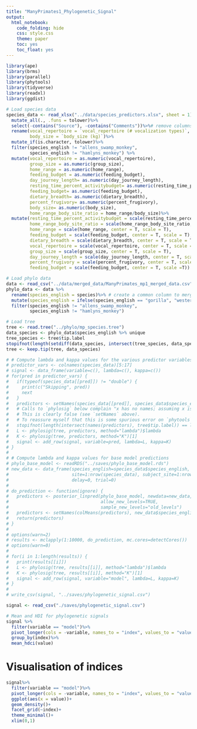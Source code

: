 ```yaml
---
title: "ManyPrimates1_Phylogenetic_Signal"
output:
  html_notebook:
    code_folding: hide
    css: style.css
    theme: paper
    toc: yes
    toc_float: yes
---
```


```r
library(ape)
library(brms)
library(parallel)
library(phytools)
library(tidyverse)
library(readxl)
library(ggdist)

# Load species data
species_data <- read_xlsx("../data/species_predictors.xlsx", sheet = 1)%>%
  mutate_all(., .funs = tolower)%>%
  select(-contains("Source"), -contains("Comments"))%>%# remove columns with sources and comments
  rename(vocal_repertoire = `vocal_repertoire (# vocalization types)`,
         body_size = `body_size (kg)`)%>%
  mutate_if(is.character, tolower)%>%
  filter(species_english != "allens_swamp_monkey",
         species_english != "hamlyns_monkey") %>%
  mutate(vocal_repertoire = as.numeric(vocal_repertoire),
         group_size = as.numeric(group_size),
         home_range = as.numeric(home_range),
         feeding_budget = as.numeric(feeding_budget),
         day_journey_length= as.numeric(day_journey_length),
         resting_time_percent_activitybudget= as.numeric(resting_time_percent_activitybudget),
         feeding_budget= as.numeric(feeding_budget),
         dietary_breadth= as.numeric(dietary_breadth),
         percent_frugivory= as.numeric(percent_frugivory),
         body_size= as.numeric(body_size),
         home_range_body_site_ratio = home_range/body_size)%>%
  mutate(resting_time_percent_activitybudget = scale(resting_time_percent_activitybudget, center = T, scale = T),
         home_range_body_site_ratio = scale(home_range_body_site_ratio, center = T, scale = T),
         home_range = scale(home_range, center = T, scale = T),
         feeding_budget = scale(feeding_budget, center = T, scale = T),
         dietary_breadth = scale(dietary_breadth, center = T, scale = T),
         vocal_repertoire = scale(vocal_repertoire, center = T, scale = T),
         group_size = scale(group_size, center = T, scale = T),
         day_journey_length = scale(day_journey_length, center = T, scale = T),
         percent_frugivory = scale(percent_frugivory, center = T, scale = T),
         feeding_budget = scale(feeding_budget, center = T, scale =T))

# Load phylo data
data <- read_csv("../data/merged_data/ManyPrimates_mp1_merged_data.csv")
phylo_data <- data %>%
  rename(species_english = species)%>% # create a common column to merge by
  mutate(species_english = ifelse(species_english == "gorilla", "western_gorilla",species_english))%>%
  filter(species_english != "allens_swamp_monkey",
         species_english != "hamlyns_monkey")

# Load tree
tree <- read.tree("../phylo/mp_species.tree")
data_species <- phylo_data$species_english %>% unique
tree_species <- tree$tip.label
stopifnot(length(setdiff(data_species, intersect(tree_species, data_species))) == 0)
tree <- keep.tip(tree, data_species)

# # Compute lambda and kappa values for the various predictor variables
# predictor_vars <- colnames(species_data)[5:17]
# signal <- data_frame(variable=c(), lambda=c(), kappa=c())
# for(pred in predictor_vars) {
#   if(typeof(species_data[[pred]]) != "double") {
#     print(c("Skipping", pred))
#     next
#   }
#   predictors <- setNames(species_data[[pred]], species_data$species_english)
#   # Calls to `phylosig` below complain "x has no names; assuming x is in the same order as tree$tip.label"
#   # This is clearly false (see `setNames` above).
#   # To reassure myself that this is some spurious error on `phytools`' part...
#   stopifnot(length(intersect(names(predictors), tree$tip.label)) == length(tree$tip.label))
#   L <- phylosig(tree, predictors, method="lambda")$lambda
#   K <- phylosig(tree, predictors, method="K")[1]
#   signal <- add_row(signal, variable=pred, lambda=L, kappa=K)
# }
# 
# # Compute lambda and kappa values for base model predictions
# phylo_base_model <- readRDS("../saves/phylo_base_model.rds")
# new_data <- data_frame(species_english=species_data$species_english,
#                        site=1:nrow(species_data), subject_site=1:nrow(species_data),
#                        delay=0, trial=0)
# 
# do_prediction <- function(ignore) {
#   predictors <- posterior_linpred(phylo_base_model, newdata=new_data,
#                                   allow_new_levels=TRUE,
#                                   sample_new_levels="old_levels")
#   predictors <- setNames(colMeans(predictors), new_data$species_english)
#   return(predictors)
# }
# 
# options(warn=2)
# results <- mclapply(1:10000, do_prediction, mc.cores=detectCores())
# options(warn=0)
# 
# for(i in 1:length(results)) {
#   print(results[[i]])
#   L <- phylosig(tree, results[[i]], method="lambda")$lambda
#   K <- phylosig(tree, results[[i]], method="K")[1]
#   signal <- add_row(signal, variable="model", lambda=L, kappa=K)
# }
# 
# write_csv(signal, "../saves/phylogenetic_signal.csv")

signal <- read_csv("./saves/phylogenetic_signal.csv")

# Mean and HDI for phylogenetic signals
signal %>%
  filter(variable == "model")%>%
  pivot_longer(cols = -variable, names_to = "index", values_to = "value")%>%
  group_by(index)%>%
  mean_hdci(value)

```

# Visualisation of indices 

```r
signal%>%
  filter(variable == "model")%>%
  pivot_longer(cols = -variable, names_to = "index", values_to = "value")%>%
  ggplot(aes(x = value))+
  geom_density()+
  facet_grid(~index)+
  theme_minimal()+
  xlim(0,1)
```

